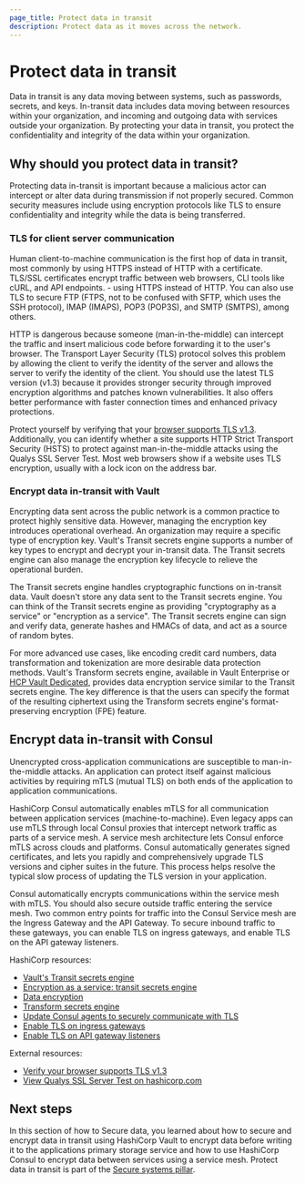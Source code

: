 ```yaml
---
page_title: Protect data in transit
description: Protect data as it moves across the network.
---
```


# Protect data in transit

Data in transit is any data moving between systems, such as passwords, secrets, and keys. In-transit data includes data moving between resources within your organization, and incoming and outgoing data with services outside your organization. By protecting your data in transit, you protect the confidentiality and integrity of the data within your organization.

## Why should you protect data in transit?

Protecting data in-transit is important because a malicious actor can intercept or alter data during transmission if not properly secured. Common security measures include using encryption protocols like TLS to ensure confidentiality and integrity while the data is being transferred.

### TLS for client server communication

Human client-to-machine communication is the first hop of data in transit, most commonly by using HTTPS instead of HTTP with a certificate. TLS/SSL certificates encrypt traffic between web browsers, CLI tools like cURL, and API endpoints. - using HTTPS instead of HTTP. You can also use TLS to secure FTP (FTPS, not to be confused with SFTP, which uses the SSH protocol), IMAP (IMAPS), POP3 (POP3S), and SMTP (SMTPS), among others.

HTTP is dangerous because someone (man-in-the-middle) can intercept the traffic and insert malicious code before forwarding it to the user's browser. The Transport Layer Security (TLS) protocol solves this problem by allowing the client to verify the identity of the server and allows the server to verify the identity of the client. You should use the latest TLS version (v1.3) because it provides stronger security through improved encryption algorithms and patches known vulnerabilities. It also offers better performance with faster connection times and enhanced privacy protections.

Protect yourself by verifying that your [browser supports TLS v1.3](https://caniuse.com/tls1-3). Additionally, you can identify whether a site supports HTTP Strict Transport Security (HSTS) to protect against man-in-the-middle attacks using the Qualys SSL Server Test. Most web browsers show if a website uses TLS encryption, usually with a lock icon on the address bar.

### Encrypt data in-transit with Vault

Encrypting data sent across the public network is a common practice to protect highly sensitive data. However, managing the encryption key introduces operational overhead. An organization may require a specific type of encryption key. Vault's Transit secrets engine supports a number of key types to encrypt and decrypt your in-transit data. The Transit secrets engine can also manage the encryption key lifecycle to relieve the operational burden.

<VideoEmbed url="https://www.youtube.com/watch?v=fno3bvJuFSk"/>

The Transit secrets engine handles cryptographic functions on in-transit data. Vault doesn't store any data sent to the Transit secrets engine. You can think of the Transit secrets engine as providing "cryptography as a service" or "encryption as a service". The Transit secrets engine can sign and verify data, generate hashes and HMACs of data, and act as a source of random bytes.

For more advanced use cases, like encoding credit card numbers, data transformation and tokenization are more desirable data protection methods. Vault's Transform secrets engine, available in Vault Enterprise or [HCP Vault Dedicated](https://portal.cloud.hashicorp.com/sign-in), provides data encryption service similar to the Transit secrets engine. The key difference is that the users can specify the format of the resulting ciphertext using the Transform secrets engine's format-preserving encryption (FPE) feature.

## Encrypt data in-transit with Consul

Unencrypted cross-application communications are susceptible to man-in-the-middle attacks. An application can protect itself against malicious activities by requiring mTLS (mutual TLS) on both ends of the application to application communications.

HashiCorp Consul automatically enables mTLS for all communication between application services (machine-to-machine). Even legacy apps can use mTLS through local Consul proxies that intercept network traffic as parts of a service mesh. A service mesh architecture lets Consul enforce mTLS across clouds and platforms. Consul automatically generates signed certificates, and lets you rapidly and comprehensively upgrade TLS versions and cipher suites in the future. This process helps resolve the typical slow process of updating the TLS version in your application.

Consul automatically encrypts communications within the service mesh with mTLS. You should also secure outside traffic entering the service mesh. Two common entry points for traffic into the Consul Service mesh are the Ingress Gateway and the API Gateway. To secure inbound traffic to these gateways, you can enable TLS on ingress gateways, and enable TLS on the API gateway listeners.

HashiCorp resources:

- [Vault's Transit secrets engine](/vault/docs/secrets/transit)
- [Encryption as a service: transit secrets engine](/vault/tutorials/encryption-as-a-service/eaas-transit)
- [Data encryption](/vault/tutorials/encryption-as-a-service)
- [Transform secrets engine](/vault/tutorials/adp/transform)
- [Update Consul agents to securely communicate with TLS](/consul/tutorials/archive/tls-encryption-secure-existing-datacenter)
- [Enable TLS on ingress gateways](/consul/docs/north-south/ingress-gateway#custom-tls-certificates-via-secret-discovery-service-sds)
- [Enable TLS on API gateway listeners](/consul/docs/api-gateway/configuration/gateway#listeners-tls)

External resources:

- [Verify your browser supports TLS v1.3](https://caniuse.com/tls1-3)
- [View Qualys SSL Server Test on hashicorp.com](https://www.ssllabs.com/analyze.html?d=hashicorp.com&latest)

## Next steps

In this section of how to Secure data, you learned about how to secure and encrypt data in transit using HashiCorp Vault to encrypt data before writing it to the applications primary storage service and how to use HashiCorp Consul to encrypt data between services using a service mesh. Protect data in transit is part of the [Secure systems pillar](/well-architected-framework/secure-systems).
